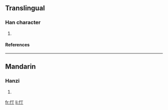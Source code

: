 ==Translingual==
===Han character===
{{Han char|rn=61|rad=心|as=02|sn=5|four=|canj=心一弓 (PMN)}}
# {{defn|Han|sort=心02}}
====References====
{{Han ref|kx=0375.110|dkj=10308|dj=0702.080|hdz=42268.060|uh=5FCA|ud=24522}}
----
==Mandarin==
===Hanzi===
{{cmn-hanzi|pin=[[dìng]] ([[ding4]])|wg=ting<sup>4</sup>}}
# {{defn|Mandarin}}

[[fr:忊]]
[[li:忊]]